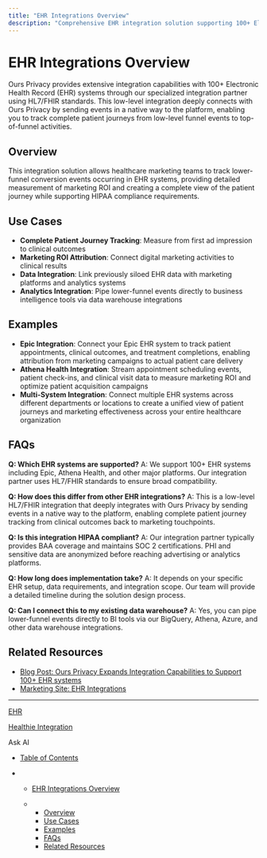 ```yaml
---
title: "EHR Integrations Overview"
description: "Comprehensive EHR integration solution supporting 100+ Electronic Health Record systems through HL7/FHIR standards, enabling complete patient journey tracking from first touch to clinical outcomes while supporting HIPAA compliance requirements."
---
```


# EHR Integrations Overview

Ours Privacy provides extensive integration capabilities with 100+ Electronic Health Record (EHR) systems through our specialized integration partner using HL7/FHIR standards. This low-level integration deeply connects with Ours Privacy by sending events in a native way to the platform, enabling you to track complete patient journeys from low-level funnel events to top-of-funnel activities.

## Overview

This integration solution allows healthcare marketing teams to track lower-funnel conversion events occurring in EHR systems, providing detailed measurement of marketing ROI and creating a complete view of the patient journey while supporting HIPAA compliance requirements.

## Use Cases

* **Complete Patient Journey Tracking**: Measure from first ad impression to clinical outcomes
* **Marketing ROI Attribution**: Connect digital marketing activities to clinical results
* **Data Integration**: Link previously siloed EHR data with marketing platforms and analytics systems
* **Analytics Integration**: Pipe lower-funnel events directly to business intelligence tools via data warehouse integrations

## Examples

* **Epic Integration**: Connect your Epic EHR system to track patient appointments, clinical outcomes, and treatment completions, enabling attribution from marketing campaigns to actual patient care delivery
* **Athena Health Integration**: Stream appointment scheduling events, patient check-ins, and clinical visit data to measure marketing ROI and optimize patient acquisition campaigns
* **Multi-System Integration**: Connect multiple EHR systems across different departments or locations to create a unified view of patient journeys and marketing effectiveness across your entire healthcare organization

## FAQs

**Q: Which EHR systems are supported?** A: We support 100+ EHR systems including Epic, Athena Health, and other major platforms. Our integration partner uses HL7/FHIR standards to ensure broad compatibility.

**Q: How does this differ from other EHR integrations?** A: This is a low-level HL7/FHIR integration that deeply integrates with Ours Privacy by sending events in a native way to the platform, enabling complete patient journey tracking from clinical outcomes back to marketing touchpoints.

**Q: Is this integration HIPAA compliant?** A: Our integration partner typically provides BAA coverage and maintains SOC 2 certifications. PHI and sensitive data are anonymized before reaching advertising or analytics platforms.

**Q: How long does implementation take?** A: It depends on your specific EHR setup, data requirements, and integration scope. Our team will provide a detailed timeline during the solution design process.

**Q: Can I connect this to my existing data warehouse?** A: Yes, you can pipe lower-funnel events directly to BI tools via our BigQuery, Athena, Azure, and other data warehouse integrations.

## Related Resources

* [Blog Post: Ours Privacy Expands Integration Capabilities to Support 100+ EHR systems](https://oursprivacy.com/blog/ours-privacy-expands-integrations-ehr-systems)
* [Marketing Site: EHR Integrations](https://oursprivacy.com/integrations/ehr-integration)

***

[EHR](/docs/EHR)

[Healthie Integration](/docs/healthie)

Ask AI

* [Table of Contents](#)

* * [EHR Integrations Overview](#ehr-integrations-overview)

  * * [Overview](#overview)
    * [Use Cases](#use-cases)
    * [Examples](#examples)
    * [FAQs](#faqs)
    * [Related Resources](#related-resources)
